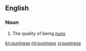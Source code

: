 ==English==

===Noun===
{{en-noun|-}}

# The quality of being [[puny]]

[[kn:puniness]]
[[ml:puniness]]
[[vi:puniness]]